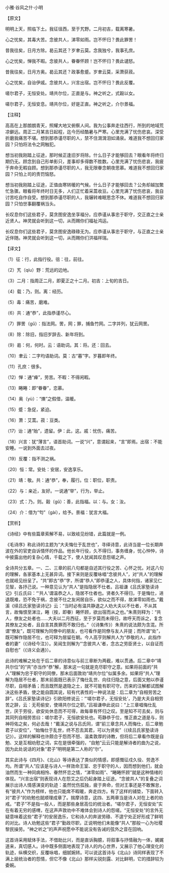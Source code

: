 

小雅·谷风之什·小明

【原文】

明明上天，照临下土。我征徂西，至于艽野。二月初吉，载离寒暑。

心之忧矣，其毒大苦。念彼共人，涕零如雨。岂不怀归？畏此罪罟！

昔我往矣，日月方除。曷云其还？岁聿云莫。念我独兮，我事孔庶。

心之忧矣，惮我不暇。念彼共人，眷眷怀顾！岂不怀归？畏此谴怒。

昔我往矣，日月方奥。曷云其还？政事愈蹙。岁聿云莫，采萧获菽。

心之忧矣，自诒伊戚。念彼共人，兴言出宿。岂不怀归？畏此反覆。

嗟尔君子，无恒安处。靖共尔位，正直是与。神之听之，式穀以女。

嗟尔君子，无恒安息。靖共尔位，好是正直。神之听之，介尔景福。

【注释】

高高在上那朗朗青天，照耀大地又俯察人间。我为公事奔走往西行，所到的地域荒凉僻远。周正二月某吉日起程，迄今历经酷暑与严寒。心里充满了忧伤悲哀。深受折磨我痛苦不堪。想到那恭谨尽职的人，禁不住潸潸泪如涌泉。难道我不想回归家园？只怕将法令之网触犯。

想当初我刚踏上征途，那时候正逢旧岁将除。什么日子才能够回去？眼看年将终归期仍无。顾念到自己形单影只，差事却多得数不胜数。心里充满了忧伤悲哀，我疲于奔命无暇自顾。想到那恭谨尽职的人，我无限眷念朝夜思慕。难道我不想回归家园？只怕上司的责罚恼怒。

想当初我刚踏上征途，正值由寒转暖的气候。什么日子才能够回去？公务却越加繁忙急骤。眼看将年终时日无多，人们正忙着采蒿收豆。心里充满了忧伤悲哀，我自讨苦吃自作自受。想到那恭谨尽职的人，我辗转难眠思念不休。难道我不想回归家园？只怕世事翻覆祸当头。

长叹息你们这些君子，莫贪图安逸坐享福分。应恭谨从事忠于职守，交正直之士亲近贤人。神灵就会听到这一切，从而赐你们福祉鸿运。

长叹息你们这些君子，莫贪图安逸碌碌无为。应恭谨从事忠于职守，与正直之士亲近伴随。神灵就会听到这一切，从而赐你们洪福祥瑞。

【译文】

（1）征：行，此指行役。徂：往，前往。

（2）艽（qíu）野：荒远的边地。

（3）二月：指周正二月，即夏正之十二月。初吉：上旬的吉日。

（4）载：乃，则。离：经历。

（5）毒：痛苦，磨难。

（6）共：通“恭”，此指恭谨尽心。

（7）罪罟（gǔ）：指法网。罟，网；罪，捕鱼竹网。二字并列，犹云网罟。

（8）除：除旧，指旧岁辞去、新年将到。

（9）曷：何，何时。云：语助词。其：将。还：回去。

（10）聿云：二字均语助词。莫：古“暮”字。岁暮即年终。

（11）孔庶：很多。

（12）惮：通“瘅”，劳苦。不暇：不得闲暇。

（13）睠睠：即“眷眷”，恋慕。

（14）奥（yù）：“燠”之假借，温暖。

（15）蹙：急促，紧迫。

（16）萧：艾蒿。菽：豆类。

（17）诒：通“贻”，遗留。伊：此，这。戚：忧伤，痛苦。

（18）兴言：犹“薄言”，语首助词。一说“兴”，意谓起来，“言”即焉。出宿：不能安睡。一说到外面去过夜。

（19）反覆：指不测之祸。

（20）恒：常。安处：安居，安逸享乐。

（21）靖：敬。共：通“恭”，奉，履行。位：职位，职责。

（22）与：亲近，友好。一说通“举”，行为，举止。

（23）式：乃，则。榖（gǔ）：善，此指福。以：与。女：汝。

（24）介：借为“匄”（gài），给予。景福：犹言大福。

【赏析】

《诗经》中有些篇章索解不易，以致岐见纷错，此篇就是一例。

《毛诗序》称此诗的主题为“大夫悔仕于乱世也”，寻绎诗意，此诗当是一位长期奔波在外的官吏自诉情怀的作品。他长年行役，久不得归，事务缠身，忧心忡忡，诗中披露出他的复杂心情，千载之下，使人犹闻其叹息怨嗟之声。

全诗共分五章。一、二、三章的前八句都是自述其行役之苦、心怀之忧。对这八句的理解，各家基本上无甚异词。接下来则是反覆咏唱“念彼共人”，对“共人”的理解也就岐见纷呈了。“共”即古“恭”字，所谓“恭人”即恭谨之人，具体何指，诸家见仁见智，各抒己说。一种意见认为“共人”是指隐居不仕者。吕祖谦《吕氏家塾读诗记》引丘氏曰：“‘共人’谓温恭之人，隐居不仕者也。贤者久不得归，于是悔仕，进退既难，恐不免于祸，念彼不仕之友闲居自乐，欲似之而不得，故涕零如雨也。”戴溪《续吕氏家塾读诗记》云：“当时必有温共静退之人劝大夫以不仕者，不从其言，故悔恨至涕泣，睠（按，即眷）睠怀顾，欲出宿而从之也。”朱熹则释为：“共人，僚友之处者也……大夫以二月西征，至于岁莫而未得归，故呼天而诉之，复念其僚友之处者，且自言其畏罪而不敢归也。”（《诗集传》）朱熹的说法颇为含混。所谓“僚友”，既可理解为同僚中的朋友，也可看作是同僚与友人并提；而所谓“处”，既可解作隐居不仕，也可释为居留在朝。今人高亨则解共人为“恭敬的人，此指作者的妻”（《诗经今注》）。吴闿生则解为“‘念彼共人’者，念古之劳臣贤士，以自证而自慰也”（《诗义会通》）。

此诗的难解之处在于后二章的诗意似与前三章断为两截，难以贯通。后二章中“靖共尔位”的“共”亦当作“恭”解，那末这一句就是克尽职守之意。如果将前面的“共人”理解为忠于职守的同僚，那末后面敦劝“靖共尔位”似属多余。如果将“共人”理解为隐居不仕者，那末前面既已表示了悔仕乱世、向往归隐之意，后面又勉以恭谨尽职，自相矛盾；而且既然是退隐之士，就不可能有职可守。历来的注解都试图解决这些矛盾，使之能自圆其说，较有代表性的一种说法是：后二章为“自相劳苦之辞”。《吕氏家塾读诗记》引欧阳修说云：“‘嗟尔君子，无恒安处’，乃是大夫自相劳苦之辞，云：无苟偷安，使靖共尔位之职。”吕祖谦申此说曰：“上三章唱悔仕乱世，厌于劳役，欲安处休息而不可得，故每章有怀归之叹。至是知不可去矣，则与其同列自相劳苦曰：嗟尔君子，无恒欲安处也。苟静恭于位，惟正直之道是与，则神将佑之矣，何必去哉！”戴溪之说与吕氏同，谓“前三章念共人而悔仕，后二章勉君子以安位”，“始悔仕于乱世，终不忍去其君，可以为贤矣”（《续吕氏家塾读诗记》）。这样的解释也许颇合于怨而不怒、温柔敦厚的诗教，但将后二章看作既是自勉、又是互相劝慰之词，实在是很牵强的，“自勉”云云只能是解诗者的曲为之说，因为此处说话的对象“君子”明明是第二人称的“尔”。

其实此诗与《四月》、《北山》等诗表达了类似的情感，即感慨征戍久役、劳逸不均。所谓“共人”应该是与诗人一样效命王室、忠于职守的人，因而想到他们，就会油然而生一种同病相怜、眷然怀恋之情，“涕零如雨”、“睠睠怀顾”就是这种情绪的体现。“兴言出宿”则表现诗人在怨艾之后仍起身踏上征途。“念彼共人”的复叠之词展示出诗人情感演变的轨迹：虽然忧伤孤独，疲于奔命，但对王事还是不敢懈怠，有“彼共人”作为榜样，他也只能席不暇暖，奔走四方。有了这样的铺垫，下面转入对“君子”的劝勉也就顺理成章了。揣摩诗意，这四、五两章当是诗人对在上者的劝戒。“君子”不是指一般人，而是那些身居高位的统治者。“嗟尔君子，无恒安处”实在有着无穷的感喟，在这声声敦劝中不难体会到诗人的怨嗟。“无恒安处”的言外无疑意味着这些“君子”的安居逸乐，它和诗人的奔波劳碌、不遑宁处正好形成了鲜明的对比。诗人劝勉这些“君子”勤政尽职，正说明他们未能像“共人”那般一心为社稷黎民操劳。“神之听之”的声声祝愿中不能说没有告诫的弦外之音在回响。

这首诗采用赋体手法，不借助比兴，而是直诉胸臆，将叙事与抒情融为一体，娓娓道来，真切感人。诗中既多侧面地表现了诗人的内心世界，又展示了他心理变化的轨迹，纵横交织，反覆咏唱，细腻婉转。可以说这首诗与《北山》诗同样表现了不满上层统治者的怨情，但它不像《北山》那样尖锐刻露、对比鲜明，它的措辞较为委婉。

